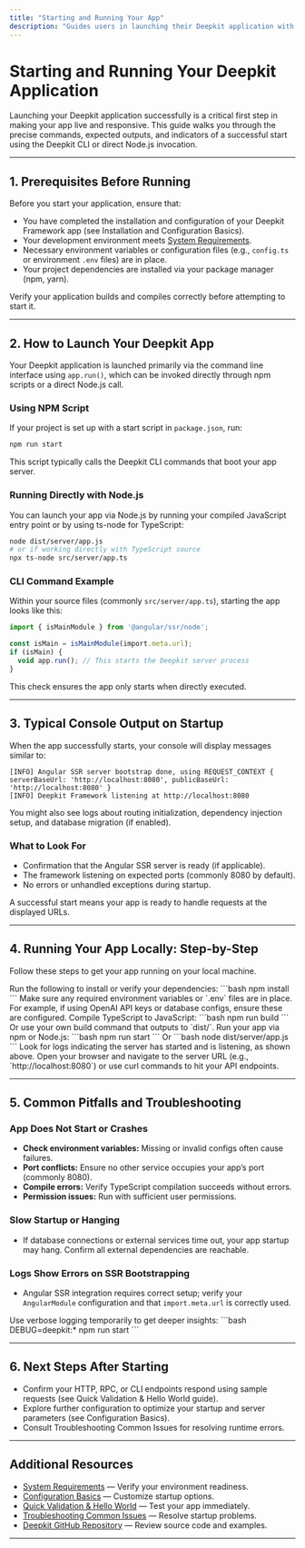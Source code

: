 ```yaml
---
title: "Starting and Running Your App"
description: "Guides users in launching their Deepkit application with the appropriate CLI command, including how to use NPM scripts or direct Node.js invocation. Describes typical console output and cues for recognizing a successful start."
---
```


# Starting and Running Your Deepkit Application

Launching your Deepkit application successfully is a critical first step in making your app live and responsive. This guide walks you through the precise commands, expected outputs, and indicators of a successful start using the Deepkit CLI or direct Node.js invocation.

---

## 1. Prerequisites Before Running

Before you start your application, ensure that:

- You have completed the installation and configuration of your Deepkit Framework app (see Installation and Configuration Basics).
- Your development environment meets [System Requirements](../prerequisites-installation/system-requirements).
- Necessary environment variables or configuration files (e.g., `config.ts` or environment `.env` files) are in place.
- Your project dependencies are installed via your package manager (npm, yarn).

<Tip>
Verify your application builds and compiles correctly before attempting to start it.
</Tip>

---

## 2. How to Launch Your Deepkit App

Your Deepkit application is launched primarily via the command line interface using `app.run()`, which can be invoked directly through npm scripts or a direct Node.js call.

### Using NPM Script

If your project is set up with a start script in `package.json`, run:

```bash
npm run start
```

This script typically calls the Deepkit CLI commands that boot your app server.

### Running Directly with Node.js

You can launch your app via Node.js by running your compiled JavaScript entry point or by using ts-node for TypeScript:

```bash
node dist/server/app.js
# or if working directly with TypeScript source
npx ts-node src/server/app.ts
```

### CLI Command Example

Within your source files (commonly `src/server/app.ts`), starting the app looks like this:

```typescript
import { isMainModule } from '@angular/ssr/node';

const isMain = isMainModule(import.meta.url);
if (isMain) {
  void app.run(); // This starts the Deepkit server process
}
```

This check ensures the app only starts when directly executed.

---

## 3. Typical Console Output on Startup

When the app successfully starts, your console will display messages similar to:

```
[INFO] Angular SSR server bootstrap done, using REQUEST_CONTEXT { serverBaseUrl: 'http://localhost:8080', publicBaseUrl: 'http://localhost:8080' }
[INFO] Deepkit Framework listening at http://localhost:8080
```

You might also see logs about routing initialization, dependency injection setup, and database migration (if enabled).

### What to Look For

- Confirmation that the Angular SSR server is ready (if applicable).
- The framework listening on expected ports (commonly 8080 by default).
- No errors or unhandled exceptions during startup.

<Check>
A successful start means your app is ready to handle requests at the displayed URLs.
</Check>

---

## 4. Running Your App Locally: Step-by-Step

Follow these steps to get your app running on your local machine.

<Steps>
<Step title="Ensure dependencies are installed">
Run the following to install or verify your dependencies:
```bash
npm install
```
</Step>
<Step title="Set up environment variables">
Make sure any required environment variables or `.env` files are in place. For example, if using OpenAI API keys or database configs, ensure these are configured.
</Step>
<Step title="Build your project (if using compilation)">
Compile TypeScript to JavaScript:
```bash
npm run build
```
Or use your own build command that outputs to `dist/`.
</Step>
<Step title="Start the application">
Run your app via npm or Node.js:
```bash
npm run start
```
Or
```bash
node dist/server/app.js
```
</Step>
<Step title="Verify the startup logs">
Look for logs indicating the server has started and is listening, as shown above.
</Step>
<Step title="Test your app">
Open your browser and navigate to the server URL (e.g., `http://localhost:8080`) or use curl commands to hit your API endpoints.
</Step>
</Steps>

---

## 5. Common Pitfalls and Troubleshooting

### App Does Not Start or Crashes
- **Check environment variables:** Missing or invalid configs often cause failures.
- **Port conflicts:** Ensure no other service occupies your app’s port (commonly 8080).
- **Compile errors:** Verify TypeScript compilation succeeds without errors.
- **Permission issues:** Run with sufficient user permissions.

### Slow Startup or Hanging
- If database connections or external services time out, your app startup may hang. Confirm all external dependencies are reachable.

### Logs Show Errors on SSR Bootstrapping
- Angular SSR integration requires correct setup; verify your `AngularModule` configuration and that `import.meta.url` is correctly used.

<Tip>
Use verbose logging temporarily to get deeper insights:
```bash
DEBUG=deepkit:* npm run start
```
</Tip>

---

## 6. Next Steps After Starting

- Confirm your HTTP, RPC, or CLI endpoints respond using sample requests (see Quick Validation & Hello World guide).
- Explore further configuration to optimize your startup and server parameters (see Configuration Basics).
- Consult Troubleshooting Common Issues for resolving runtime errors.

---

## Additional Resources

- [System Requirements](../prerequisites-installation/system-requirements) — Verify your environment readiness.
- [Configuration Basics](../first-app-setup/configuration-basics) — Customize startup options.
- [Quick Validation & Hello World](../running-and-validation/quick-validation) — Test your app immediately.
- [Troubleshooting Common Issues](../../troubleshooting-next-steps/common-issues) — Resolve startup problems.
- [Deepkit GitHub Repository](https://github.com/deepkit/deepkit-framework) — Review source code and examples.

---